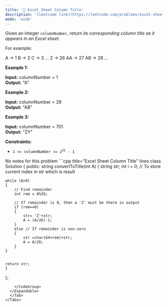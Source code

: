 ```yaml
---
title: '🧩 Excel Sheet Column Title'
description: '[leetcode link](https://leetcode.com/problems/excel-sheet-column-title/description/)'
mode: 'wide'
---
```

<Tabs>
  <Tab title="Question" icon="circle-question" iconType="regular">
    <Card>
      <p>Given an integer <code>columnNumber</code>, return <em>its corresponding column title as it appears in an Excel sheet</em>.</p>  <p>For example:</p>   A -&gt; 1 B -&gt; 2 C -&gt; 3 ... Z -&gt; 26 AA -&gt; 27 AB -&gt; 28  ...    <p><strong class="example">Example 1:</strong></p>   <strong>Input:</strong> columnNumber = 1 <br/> <strong>Output:</strong> &quot;A&quot;   <p><strong class="example">Example 2:</strong></p>   <strong>Input:</strong> columnNumber = 28 <br/> <strong>Output:</strong> &quot;AB&quot;   <p><strong class="example">Example 3:</strong></p>   <strong>Input:</strong> columnNumber = 701 <br/> <strong>Output:</strong> &quot;ZY&quot;    <p><strong>Constraints:</strong></p>  <ul>  <li><code>1 &lt;= columnNumber &lt;= 2<sup>31</sup> - 1</code></li> </ul> 
    </Card>
  </Tab>
  <Tab title="Solution" icon="lightbulb" iconType="regular" >
    <Card>
      No notes for this problem
    </Card>
  <Expandable title="code">
    <CodeGroup dropdown>
```cpp title="Excel Sheet Column Title" lines
class Solution {
public:
    string convertToTitle(int A) {
        string str;
    int i = 0;  // To store current index in str which is result
 
    while (A>0)
    {
        // Find remainder
        int rem = A%26;
 
        // If remainder is 0, then a 'Z' must be there in output
        if (rem==0)
        {
            str= 'Z'+str;
            A = (A/26)-1;
        }
        else // If remainder is non-zero
        {
            str =char(64+rem)+str;
            A = A/26;
        }
    }
    
    
    return str;
    }
};
```
    </CodeGroup>
  </Expandable>
  </Tab>
</Tabs>